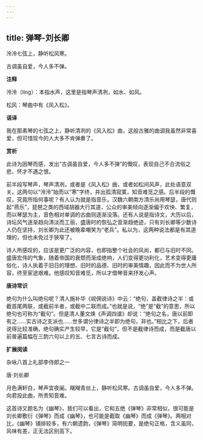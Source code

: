 ```yaml
---
---
---
```

title: 弹琴-刘长卿
---

泠泠七弦上，静听松风寒。

古调虽自爱，今人多不弹。

**注释**

泠泠（líng）：本指水声，这里是指琴声清冽，如水、如风。

松风：琴曲中有《风入松》。

**语译**

我在那素琴的七弦之上，静听清冽的《风入松》曲，这般古雅的曲调我虽然非常喜爱，但可惜现今的人大多不肯弹奏了。

**赏析**

此诗为因琴而感，发出“古调虽自爱，今人多不弹”的慨叹，表现自己不合流俗之悲、怀才不遇之恨。

前半段写琴声，琴声清冽，或者是《风入松》曲，或者如松间风声，此处语意双关。这两句以“泠泠”始而以“寒”字终，并出孤清寂寞，知音难觅之感。后半段的慨叹，究竟所指何事呢？有人认为就是指音乐，汉魏六朝南方清乐尚用琴瑟，唐代则起“燕乐”，琵琶之类的西域胡器大行其道，公众的审美倾向逐渐偏于欢快、繁复，而以琴瑟为主，音色相对单调的古曲则逐渐没落。还有人说是指诗文，大历以后，诗坛风气逐渐趋向清淡而工丽，盛唐时的恢弘之音渐趋绝迹，只有刘长卿等少数诗人仍在坚持，刘长卿为此还被晚辈嘲笑为“老兵”。私以为，这两种说法都是有其道理的，但也未免过于狭窄了。

诗人所感叹的，应该是更广泛的内容，也即指整个社会的风尚，都已与旧时不同。盛唐宏伟的气象，随着帝国的衰颓而渐成绝响，人们变得更功利化，艺术变得更庸俗化，诗人执着于旧日的理想、旧时的品德、旧时的审美情趣，因此而不为世人所容，终至宦途艰难。他感叹知音难觅，所以才借琴音来抒发心声。

**唐诗常识**

绝句为什么叫绝句呢？清人施补华《岘佣说诗》中云：“绝句，盖截律诗之半：或截首尾两联，或截前半者，或截中二联而成。”也就是说，“绝”是“截”的意思，所以绝句也可称为“截句”。但是清人董文焕《声调四谱》却说：“绝句之名，唐以前即有之……实古诗之支派也……世多谓分律诗之半即为绝句，非也。”相比之下，后者说得比较准确，绝句确实产生较早，它是“截句”，但不是截律诗而成，而是截唐以前普遍篇幅在三韵六句以上的五、七言古诗而成。

**扩展阅读**

杂咏八首上礼部李侍郎之一

唐·刘长卿

月色满轩白，琴声宜夜阑。飗飗青丝上，静听松风寒。古调虽自爱，今人多不弹。向君投此曲，所贵知音难。

这首诗又题名为《幽琴》，我们可以看出，它和五绝《弹琴》非常相似，很可能是刘长卿敷衍《弹琴》而成《幽琴》，也可能是截取《幽琴》而成《弹琴》。两相对比，《幽琴》铺排较多，有六朝遗韵，《弹琴》简明扼要，是绝句正格，含义虽同，风味有差，正无法区别高下。